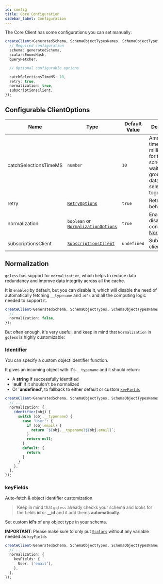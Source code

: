 ```yaml
---
id: config
title: Core Configuration
sidebar_label: Configuration
---
```


The Core Client has some configurations you can set manually:

```ts
createClient<GeneratedSchema, SchemaObjectTypesNames, SchemaObjectTypes>({
  // Required configuration
  schema: generatedSchema,
  scalarsEnumsHash,
  queryFetcher,

  // Optional configurable options

  catchSelectionsTimeMS: 10,
  retry: true,
  normalization: true,
  subscriptionsClient,
});
```

## Configurable ClientOptions

| Name                  | Type                                                  | Default Value | Description                                                                                    |
| --------------------- | ----------------------------------------------------- | ------------- | ---------------------------------------------------------------------------------------------- |
| catchSelectionsTimeMS | `number`                                              | `10`          | Amount of time in milliseconds for the scheduler to wait for grouping data selections together |
| retry                 | [`RetryOptions`](/core/api-reference#retryoptions)    | `true`        | Retry on error behavior                                                                        |
| normalization         | `boolean` or [`NormalizationOptions`](#normalization) | `true`        | Enable, disable and configure [Normalization](#normalization)                                  |
| subscriptionsClient   | [`SubscriptionsClient`](/core/subscriptions)          | `undefined`   | Subscriptions client                                                                           |

## Normalization

`gqless` has support for `normalization`, which helps to reduce data redundancy and improve data integrity across all the cache.

It is `enabled` by default, but you can disable it, which will disable the need of automatically fetching `__typename` and `id's` and all the computing logic needed to support it.

```ts
createClient<GeneratedSchema, SchemaObjectTypes, SchemaObjectTypesNames>({
  // ...
  normalization: false,
});
```

But often enough, it's very useful, and keep in mind that `Normalization` in `gqless` is highly customizable:

### Identifier

You can specify a custom object identifier function.

It gives an incoming object with it's `__typename` and it should return:

- A **string** if successfully identified
- '**null**' if it shouldn't be normalized
- Or '**undefined**', to fallback to either default or custom [`keyFields`](#keyfields)

```ts
createClient<GeneratedSchema, SchemaObjectTypes, SchemaObjectTypesNames>({
  // ...
  normalization: {
    identifier(obj) {
      switch (obj.__typename) {
        case 'User': {
          if (obj.email) {
            return `${obj.__typename}${obj.email}`;
          }
          return null;
        }
        default: {
          return;
        }
      }
    },
  },
});
```

### keyFields

Auto-fetch & object identifier customization.

> Keep in mind that `gqless` already checks your schema and looks for the fields **id** or **\_\_id**
> and it add thems **automatically**.

Set custom **id's** of any object type in your schema.

**IMPORTANT**: Please make sure to only put [`Scalars`](https://graphql.org/learn/schema/#scalar-types)
without any variable needed as `keyFields`

```ts
createClient<GeneratedSchema, SchemaObjectTypes, SchemaObjectTypesNames>({
  // ...
  normalization: {
    keyFields: {
      User: ['email'],
    },
  },
});
```
